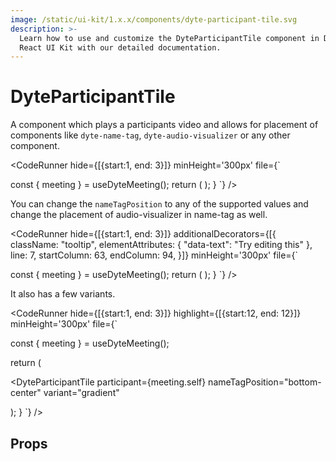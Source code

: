 ```yaml
---
image: /static/ui-kit/1.x.x/components/dyte-participant-tile.svg
description: >-
  Learn how to use and customize the DyteParticipantTile component in Dyte's
  React UI Kit with our detailed documentation.
---
```


# DyteParticipantTile


A component which plays a participants video and allows for placement
of components like `dyte-name-tag`, `dyte-audio-visualizer` or any other component.

<CodeRunner 
hide={[{start:1, end: 3}]}
minHeight='300px'
file={`

  const { meeting } = useDyteMeeting();
  return (
    <DyteParticipantTile participant={meeting.self}>
      <DyteNameTag participant={meeting.self}>
        <DyteAudioVisualizer slot="start" />
      </DyteNameTag>
    </DyteParticipantTile>
  );
}
`} />

You can change the `nameTagPosition` to any of the supported values
and change the placement of audio-visualizer in name-tag as well.

<CodeRunner 
hide={[{start:1, end: 3}]}
additionalDecorators={[{
    className: "tooltip",
    elementAttributes: { "data-text": "Try editing this" },
    line: 7,
    startColumn: 63,
    endColumn: 94,
  }]}
minHeight='300px'
file={`

  const { meeting } = useDyteMeeting();
  return (
    <DyteParticipantTile participant={meeting.self} nameTagPosition="bottom-center">
      <DyteNameTag participant={meeting.self}>
        <DyteAudioVisualizer slot="start" />
      </DyteNameTag>
    </DyteParticipantTile>
  );
}
`} />

It also has a few variants.

<CodeRunner 
hide={[{start:1, end: 3}]}
highlight={[{start:12, end: 12}]}
minHeight='300px'
file={`

  const { meeting } = useDyteMeeting();

return (

<DyteParticipantTile
  participant={meeting.self}
  nameTagPosition="bottom-center"
  variant="gradient"
>
  <DyteNameTag participant={meeting.self}>
    <DyteAudioVisualizer slot="start" />
  </DyteNameTag>
</DyteParticipantTile>
); } `} />

## Props

<PropsTable of="dyte-participant-tile" />

<head>
  <title>React UI Kit DyteParticipantTile</title>
</head>
